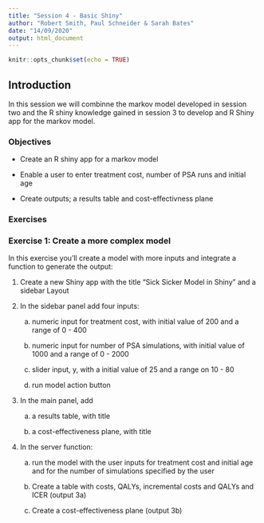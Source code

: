 ```yaml
---
title: "Session 4 - Basic Shiny"
author: "Robert Smith, Paul Schneider & Sarah Bates"
date: "14/09/2020"
output: html_document
---
```


```r
knitr::opts_chunk$set(echo = TRUE)
```

## Introduction

In this session we will combinne the markov model developed in session two and the R shiny knowledge gained in session 3 to develop and R Shiny
app for the markov model.

### Objectives

- Create an R shiny app for a markov model

- Enable a user to enter treatment cost, number of PSA runs and initial age

- Create outputs; a results table and cost-effectivness plane

### Exercises

### Exercise 1: Create a more complex model

In this exercise you'll create a model with more inputs and integrate a function to generate the output: 

1) Create a new Shiny app with the title "Sick Sicker Model in Shiny" and a sidebar Layout

2) In the sidebar panel add four inputs:  

    a) numeric input for treatment cost, with initial value of 200 and a range of 0 - 400
    
    b) numeric input for number of PSA simulations, with initial value of 1000 and a range of 0 - 2000 
    
    c) slider input, y, with a initial value of 25 and a range on 10 - 80 
    
    d) run model action button
    
3) In the main panel, add

    a) a results table, with title
    
    b) a cost-effectiveness plane, with title
    
4) In the server function:

    a) run the model with the user inputs for treatment cost and initial age and for the number of simulations specified by the user
    
    b) Create a table with costs, QALYs, incremental costs and QALYs and ICER (output 3a)
    
    c) Create a cost-effectiveness plane (output 3b)
    